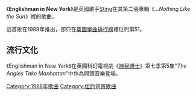 《'''Englishman in New York'''》是英國歌手[[史汀|Sting]]在其第二張專輯《''...Nothing Like the Sun''》裡的歌曲。

這首歌在1988年推出，卻只在[[英國單曲排行榜|英國單曲排行榜]]裡位列第51。

== 流行文化 ==
《Englishman in New York》在英國科幻電視劇《[[異世奇人|神秘博士]]》第七季第5集"''The Angles Take Manhattan''"中作為開頭音樂登場。

[[Category:1988年歌曲|Category:1988年歌曲]]
[[Category:纽约背景歌曲|Category:纽约背景歌曲]]